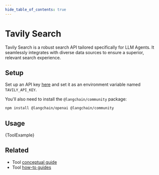 ```yaml
---
hide_table_of_contents: true
---
```



# Tavily Search

Tavily Search is a robust search API tailored specifically for LLM Agents. It seamlessly integrates with diverse data sources to ensure a superior, relevant search experience.

## Setup

Set up an API key [here](https://app.tavily.com) and set it as an environment variable named `TAVILY_API_KEY`.

You'll also need to install the `@langchain/community` package:


<IntegrationInstallTooltip></IntegrationInstallTooltip>

```bash npm2yarn
npm install @langchain/openai @langchain/community
```

## Usage


<CodeBlock language="typescript">{ToolExample}</CodeBlock>


## Related

- Tool [conceptual guide](/docs/concepts/#tools)
- Tool [how-to guides](/docs/how_to/#tools)
